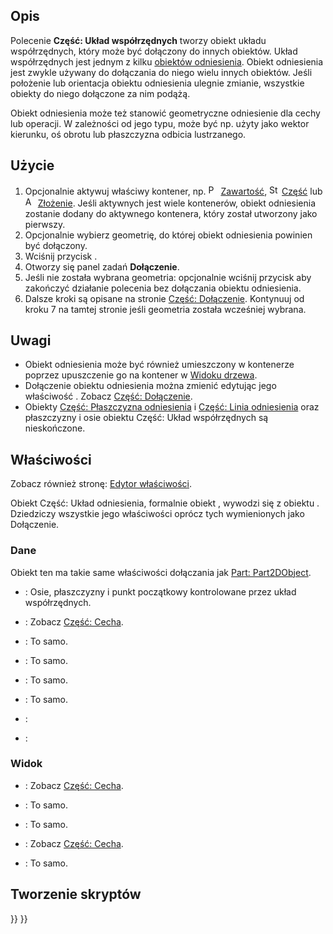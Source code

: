 <languages/>

{{Docnav/pl
|[[Std_Part/pl|Część]]
|[[Part_DatumPlane/pl|Część: Płaszczyzna odniesienia]]
|[[Std_Base/pl|Std: Narzędzia standardowe]]
|IconL=Std_Part.svg
|IconR=Part_DatumPlane.svg
|IconC=Freecad.svg
}}

{{GuiCommand/pl
|Name=Part CoordinateSystem
|Name/pl=Część: Układ współrzędnych
|Workbenches=Wszystkie
|Version=1.1
|SeeAlso=[[Part_DatumPlane/pl|Część: Płaszczyzna odniesienia]], [[Part_DatumLine/pl|Część: Linia odniesienia]], [[Part_DatumPoint/pl|Część: Punkt odniesienia]]
}}

<span id="Description"></span>
==Opis==

Polecenie '''Część: Układ współrzędnych''' tworzy obiekt układu współrzędnych, który może być dołączony do innych obiektów. Układ współrzędnych jest jednym z kilku [[Std_Base/pl#Utwórz_geometrie_odniesienia|obiektów odniesienia]]. Obiekt odniesienia jest zwykle używany do dołączania do niego wielu innych obiektów. Jeśli położenie lub orientacja obiektu odniesienia ulegnie zmianie, wszystkie obiekty do niego dołączone za nim podążą.

Obiekt odniesienia może też stanowić geometryczne odniesienie dla cechy lub operacji. W zależności od jego typu, może być np. użyty jako wektor kierunku, oś obrotu lub płaszczyzna odbicia lustrzanego.

<span id="Usage"></span>
==Użycie==

# Opcjonalnie aktywuj właściwy kontener, np. [[Image:PartDesign_Body.svg|16px]] [[PartDesign_Body/pl|Zawartość]], [[Image:Std_Part.svg|16px]] [[Std_Part/pl|Część]] lub [[Image:Assembly_CreateAssembly.svg|16px]] [[Assembly_CreateAssembly/pl|Złożenie]]. Jeśli aktywnych jest wiele kontenerów, obiekt odniesienia zostanie dodany do aktywnego kontenera, który został utworzony jako pierwszy.
# Opcjonalnie wybierz geometrię, do której obiekt odniesienia powinien być dołączony.
# Wciśnij przycisk {{Button|[[Image:Part_CoordinateSystem.svg|16px]] [[Part_CoordinateSystem/pl|Utwórz układ współrzędnych]]}}.
# Otworzy się panel zadań '''Dołączenie'''.
# Jeśli nie została wybrana geometria: opcjonalnie wciśnij przycisk {{Button|OK}} aby zakończyć działanie polecenia bez dołączania obiektu odniesienia.
# Dalsze kroki są opisane na stronie [[Part_EditAttachment/pl#Użycie|Część: Dołączenie]]. Kontynuuj od kroku 7 na tamtej stronie jeśli geometria została wcześniej wybrana.

<span id="Notes"></span>
==Uwagi==

* Obiekt odniesienia może być również umieszczony w kontenerze poprzez upuszczenie go na kontener w [[Tree_view/pl|Widoku drzewa]].
* Dołączenie obiektu odniesienia można zmienić edytując jego właściwość {{PropertyData|Map Mode}}. Zobacz [[Part_EditAttachment/pl#Użycie|Część: Dołączenie]].
* Obiekty [[Part_DatumPlane/pl|Część: Płaszczyzna odniesienia]] i [[Part_DatumLine/pl|Część: Linia odniesienia]] oraz płaszczyzny i osie obiektu Część: Układ współrzędnych są nieskończone.

<span id="Properties"></span>
==Właściwości==

Zobacz również stronę: [[Property_editor/pl|Edytor właściwości]].

Obiekt Część: Układ odniesienia, formalnie obiekt {{Incode|Part::LocalCoordinateSystem}}, wywodzi się z obiektu {{Incode|App::LocalCoordinateSystem}}. Dziedziczy wszystkie jego właściwości oprócz tych wymienionych jako Dołączenie.

<span id="Data"></span>
===Dane===

{{Properties_Title|Dołączenie}}

Obiekt ten ma takie same właściwości dołączania jak [[Part_Part2DObject/pl#Dane|Part: Part2DObject]].

{{Properties_Title|Podstawowe}}

* {{PropertyData|Cechy początku|LinkList|hidden}}: Osie, płaszczyzny i punkt początkowy kontrolowane przez układ współrzędnych.
* {{PropertyData|Umiejscowienie|Placement}}: Zobacz [[Part_Feature/pl#Dane|Część: Cecha]].
* {{PropertyData|Etykieta|String}}: To samo.
* {{PropertyData|Etykieta2|String|hidden}}: To samo.
* {{PropertyData|Silnik wyrażeń|ExpressionEngine|hidden}}: To samo.
* {{PropertyData|Widoczność|Bool|hidden}}: To samo.
* {{PropertyData|Grupa|LinkList}}:
* {{PropertyData|_ Grupa dotknięta|Bool|hidden}}:

<span id="View"></span>
===Widok===

{{Properties_Title|Opcje wyświetlania}}

* {{PropertyView|Tryb wyświetlania|Enumeration}}: Zobacz [[Part_Feature/pl#Widok|Część: Cecha]].
* {{PropertyView|Pokaż w drzewie|Bool}}: To samo.
* {{PropertyView|Widoczność|Bool}}: To samo.

{{Properties_Title|Wybór}}

* {{PropertyView|Na górze gdy wybrane|Enumeration}}: Zobacz [[Part_Feature/pl#Widok|Część: Cecha]].
* {{PropertyView|Styl wybierania|Enumeration}}: To samo.

<span id="Scripting"></span>
==Tworzenie skryptów==

{{Code|code=
import FreeCAD as App

doc = App.newDocument()

body = doc.addObject("PartDesign::Body", "Body")
lcs = doc.addObject("Part::LocalCoordinateSystem", "LCS")
lcs.Visibility = True
body.addObjects([lcs])

orig = body.Origin
plane = next(f for f in orig.OriginFeatures if f.Role == "XZ_Plane")
lcs.AttachmentSupport = [(orig, (plane.Name + ".", ))]
lcs.AttachmentOffset = App.Placement(App.Vector(), App.Vector(1, 0, 0), 45)
lcs.MapMode = "FlatFace"

doc.recompute()
}}


{{Docnav/pl
|[[Std_Part/pl|Część]]
|[[Part_DatumPlane/pl|Część: Płaszczyzna odniesienia]]
|[[Std_Base/pl|Std: Narzędzia standardowe]]
|IconL=Std_Part.svg
|IconR=Part_DatumPlane.svg
|IconC=Freecad.svg
}}

{{Std_Base_navi{{#translation:}}}}
{{Userdocnavi{{#translation:}}}}